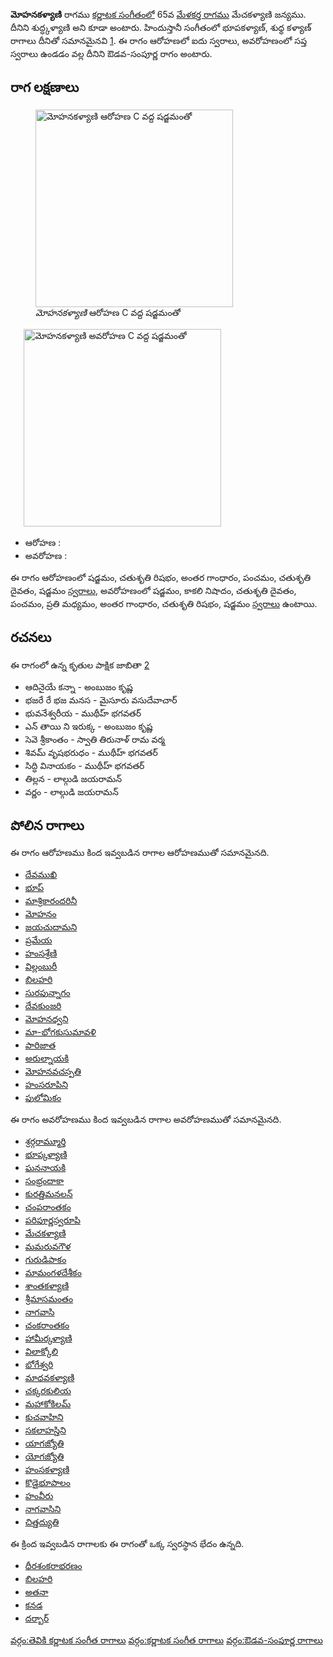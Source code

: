 {{Infobox ragam
	| name          	=  మోహనకళ్యాణి
	| synonym	    	= శుద్ధ్కళ్యాణి
	| mela          	= 
	| chakra        	= 
	| janaka        	= 
	| type          	= ఔడవ-సంపూర్ణ
	| arohanam      	= {{svaraC|S|R2|G3|P|D2|S'}} 
	| avarohanam    	= {{svaraC|S'|N3|D2|P|M2|G3|R2|S}}
	| jeeva         	=
	| chhaya        	=
	| nyasa         	=
	| vishesha      	= 
	| equivalent  		= భూపకళ్యాణ్, శుధ్ధ కళ్యాణ్
}}
{{కర్ణాటక సంగీత రాగాలు}}
''' మోహనకళ్యాణి''' రాగము [[కర్ణాటక సంగీతం]]లో 65వ [[మేళకర్త రాగము]] మేచకళ్యాణి జన్యము. దీనిని శుద్ధ్కళ్యాణి అని కూడా అంటారు. హిందుస్తానీ సంగీతంలో భూపకళ్యాణ్, శుధ్ధ కళ్యాణ్ రాగాలు దీనితో సమానమైనవి [https://karnatik.com/hcragatable.shtml]. ఈ రాగం ఆరోహణలో ఐదు స్వరాలు, అవరోహణంలో సప్త స్వరాలు ఉండడం వల్ల దీనిని ఔడవ-సంపూర్ణ రాగం అంటారు.


==రాగ లక్షణాలు==
[[Image:mohanakalyani_ar_kb2wiki.png|thumb|right|316px|'' మోహనకళ్యాణి'' ఆరోహణ C వద్ద షడ్జమంతో]]
	[[Image:mohanakalyani_av_kb2wiki.png|thumb|right|316px|'' మోహనకళ్యాణి'' అవరోహణ C వద్ద షడ్జమంతో]]

* ఆరోహణ : {{svaraC|S|R2|G3|P|D2|S'}} 
* అవరోహణ : {{svaraC|S'|N3|D2|P|M2|G3|R2|S}}

ఈ రాగం ఆరోహణంలో షడ్జమం, చతుశృతి రిషభం, అంతర గాంధారం, పంచమం, చతుశృతి దైవతం, షడ్జమం [[స్వరాలు]], అవరోహణంలో షడ్జమం, కాకలి  నిషాదం, చతుశృతి దైవతం, పంచమం, ప్రతి మధ్యమం, అంతర గాంధారం, చతుశృతి రిషభం, షడ్జమం [[స్వరాలు]] ఉంటాయి.

==రచనలు==
ఈ రాగంలో ఉన్న కృతుల పాక్షిక జాబితా [https://github.com/ssrihari/ragavardhini/blob/master/ragas/kritis.psv]
* ఆదినైయే కన్నా - అంబుజం కృష్ణ
* భజరే రే భజ మనస - మైసూరు వసుదేవాచార్
* భువనేశ్వరీయ - ముథీహ్ భగవతర్
* ఎన్ తాయి   ని  ఇరుక్క - అంబుజం కృష్ణ
* సెవె శ్రీకాంతం - స్వాతి తిరునాళ్ రామ వర్మ
* శివమ్ వృషభరుధం - ముథీహ్ భగవతర్
* సిద్ధి వినాయకం - ముథీహ్ భగవతర్
* తిల్లన - లాల్గుడి జయరామన్
* వర్ణం - లాల్గుడి జయరామన్




==పోలిన రాగాలు==
ఈ రాగం ఆరోహణము కింద ఇవ్వబడిన రాగాల ఆరోహణముతో సమానమైనది.
* [[దేవముఖి]]
* [[భూప్]]
* [[మాశ్రికారందరినీ]]
* [[మోహనం]]
* [[జయచుదామని]]
* [[ప్రమేయ]]
* [[హంసశ్రేణి]]
* [[విల్లంబురీ]]
* [[బిలహరి]]
* [[సురపున్నాగం]]
* [[దేవకుంజరి]]
* [[మోహనధ్వని]]
* [[మా-భోగకుసుమావళి]]
* [[పారిజాత]]
* [[ అరుల్నాయకి]]
* [[మోహనవచస్పతి]]
* [[హంసరూపిని]]
* [[పులోమికం]]

ఈ రాగం అవరోహణము కింద ఇవ్వబడిన రాగాల అవరోహణముతో సమానమైనది.
* [[శ్రర్గరామ్మూర్తి]]
* [[భూప్కళ్యాణి]]
* [[ఘననాయకి]]
* [[సంభ్రందాకా]]
* [[కురత్తిమనలన్]]
* [[చంపరాంతకం]]
* [[పరిపూర్ణస్వరూపి]]
* [[మేచకళ్యాణి]]
* [[మమరువగౌళ]]
* [[గురుడిపాకం]]
* [[మామంగళదేశీకం]]
* [[శాంతకళ్యాణి]]
* [[శ్రీమాసమంతం]]
* [[నాగవాసి]]
* [[చంకరాంతకం]]
* [[ హామీర్కళ్యాణి]]
* [[విలాక్కోలి]]
* [[భోగేశ్వరి]]
* [[మాధవకళ్యాణి]]
* [[ చక్కరకులియ]]
* [[మహాకోకిలమ్]]
* [[కుచవాహిని]]
* [[సకలాహస్తిని]]
* [[యాగజ్యోతి]]
* [[యోగజ్యోతి]]
* [[హంసకళ్యాణి]]
* [[కొడైభూపాలం]]
* [[హంవీరు]]
* [[నాగవాసిని]]
* [[చిత్తద్యుతి]]

ఈ క్రింద ఇవ్వబడిన రాగాలకు ఈ రాగంతో ఒక్క స్వరస్థాన భేదం ఉన్నది.
* [[ధీరశంకరాభరణం]]
* [[బిలహరి]]
* [[అతనా]]
* [[కనడ]]
* [[దర్బార్]]



[[వర్గం:తెవికి కర్ణాటక సంగీత రాగాలు]]
[[వర్గం:కర్ణాటక సంగీత రాగాలు]]
[[వర్గం:ఔడవ-సంపూర్ణ రాగాలు]]